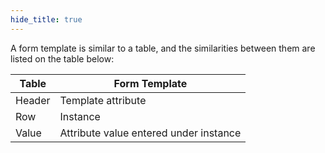 ```yaml
---
hide_title: true
---
```




A form template is similar to a table, and the similarities between them are listed on the table below:

<table>
  <thead>
    <tr>
      <th>Table</th>
      <th>Form Template</th>
    </tr>
  </thead>
  <tbody>
    <tr>
      <td>Header</td>
      <td>Template attribute</td>
    </tr>
    <tr>
      <td>Row</td>
      <td>Instance</td>
    </tr>
    <tr>
      <td>Value</td>
      <td>Attribute value entered under instance</td>
    </tr>
  </tbody>
</table>
